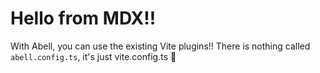 # Hello from MDX!!

With Abell, you can use the existing Vite plugins!! 
There is nothing called `abell.config.ts`, it's just vite.config.ts 🥳